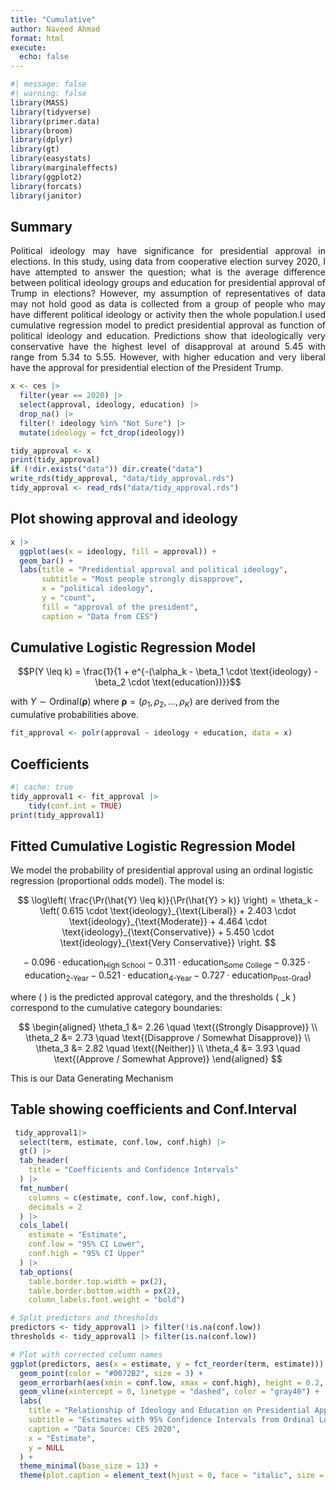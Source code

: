 ```yaml
---
title: "Cumulative"
author: Naveed Ahmad
format: html
execute: 
  echo: false
---
```


```r
#| message: false
#| warning: false
library(MASS)
library(tidyverse)
library(primer.data)
library(broom)
library(dplyr)
library(gt)
library(easystats)
library(marginaleffects)
library(ggplot2)
library(forcats)
library(janitor)
```

## Summary
<div style="text-align: justify">Political ideology may have significance for presidential approval in elections. In this study, using data from cooperative election survey 2020, I have attempted to answer the question; what is the average difference between political ideology groups and education for presidential approval of Trump in elections? However, my assumption of representatives of data may not hold good as data is collected from a group of people who may have different political ideology or activity then the whole population.I used cumulative regression model to predict presidential approval as function of political ideology and education. Predictions show that ideologically very conservative have the highest level of disapproval at around 5.45 with range from	5.34	to 5.55. However, with higher education and very liberal have the approval for presidential election of the President Trump.</div>

```r
x <- ces |>
  filter(year == 2020) |>
  select(approval, ideology, education) |>
  drop_na() |> 
  filter(! ideology %in% "Not Sure") |> 
  mutate(ideology = fct_drop(ideology))

tidy_approval <- x
print(tidy_approval)
if (!dir.exists("data")) dir.create("data")
write_rds(tidy_approval, "data/tidy_approval.rds")
tidy_approval <- read_rds("data/tidy_approval.rds")
```

## Plot showing approval and ideology

```r
x |>
  ggplot(aes(x = ideology, fill = approval)) +
  geom_bar() +
  labs(title = "Predidential approval and political ideology",
       subtitle = "Most people strongly disapprove",
       x = "political ideology",
       y = "count",
       fill = "approval of the president",
       caption = "Data from CES")
```

## Cumulative Logistic Regression Model

$$P(Y \leq k) = \frac{1}{1 + e^{-(\alpha_k - \beta_1 \cdot \text{ideology} - \beta_2 \cdot \text{education})}}$$

with $Y \sim \text{Ordinal}(\boldsymbol{\rho})$ where $\boldsymbol{\rho} = (\rho_1, \rho_2, \ldots, \rho_K)$ are derived from the cumulative probabilities above.


```r
fit_approval <- polr(approval ~ ideology + education, data = x)
```

## Coefficients

```r
#| cache: true
tidy_approval1 <- fit_approval |>
    tidy(conf.int = TRUE)
print(tidy_approval1)
```

## Fitted Cumulative Logistic Regression Model

We model the probability of presidential approval using an ordinal logistic regression (proportional odds model). The model is:

$$
\log\left( \frac{\Pr(\hat{Y} \leq k)}{\Pr(\hat{Y} > k)} \right)
= \theta_k 
- \left(
  0.615 \cdot \text{ideology}_{\text{Liberal}} +
  2.403 \cdot \text{ideology}_{\text{Moderate}} +
  4.464 \cdot \text{ideology}_{\text{Conservative}} +
  5.450 \cdot \text{ideology}_{\text{Very Conservative}} \right.
$$

$$
\left.
  -\; 0.096 \cdot \text{education}_{\text{High School}} 
  - 0.311 \cdot \text{education}_{\text{Some College}} 
  - 0.325 \cdot \text{education}_{\text{2-Year}} 
  - 0.521 \cdot \text{education}_{\text{4-Year}} 
  - 0.727 \cdot \text{education}_{\text{Post-Grad}} 
\right)
$$

where \( \hat{Y} \) is the predicted approval category, and the thresholds \( \theta_k \) correspond to the cumulative category boundaries:

$$
\begin{aligned}
\theta_1 &= 2.26 \quad \text{(Strongly Disapprove)} \\
\theta_2 &= 2.73 \quad \text{(Disapprove / Somewhat Disapprove)} \\
\theta_3 &= 2.82 \quad \text{(Neither)} \\
\theta_4 &= 3.93 \quad \text{(Approve / Somewhat Approve)}
\end{aligned}
$$

This is our Data Generating Mechanism

## Table showing coefficients and Conf.Interval
```r
 tidy_approval1|>
  select(term, estimate, conf.low, conf.high) |>
  gt() |>
  tab_header(
    title = "Coefficients and Confidence Intervals"
  ) |>
  fmt_number(
    columns = c(estimate, conf.low, conf.high),
    decimals = 2
  ) |>
  cols_label(
    estimate = "Estimate",
    conf.low = "95% CI Lower",
    conf.high = "95% CI Upper"
  ) |>
  tab_options(
    table.border.top.width = px(2),
    table.border.bottom.width = px(2),
    column_labels.font.weight = "bold")
```


```r
# Split predictors and thresholds
predictors <- tidy_approval1 |> filter(!is.na(conf.low))
thresholds <- tidy_approval1 |> filter(is.na(conf.low))

# Plot with corrected column names
ggplot(predictors, aes(x = estimate, y = fct_reorder(term, estimate))) +
  geom_point(color = "#0072B2", size = 3) +
  geom_errorbarh(aes(xmin = conf.low, xmax = conf.high), height = 0.2, color = "#0072B2") +
  geom_vline(xintercept = 0, linetype = "dashed", color = "gray40") +
  labs(
    title = "Relationship of Ideology and Education on Presidential Approval",
    subtitle = "Estimates with 95% Confidence Intervals from Ordinal Logistic Regression",
    caption = "Data Source: CES 2020",
    x = "Estimate",
    y = NULL
  ) +
  theme_minimal(base_size = 13) +
  theme(plot.caption = element_text(hjust = 0, face = "italic", size = 10))
```
